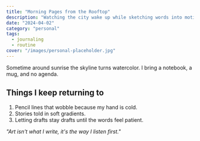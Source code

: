 ```yaml
---
title: "Morning Pages from the Rooftop"
description: "Watching the city wake up while sketching words into motion."
date: "2024-04-02"
category: "personal"
tags:
  - journaling
  - routine
cover: "/images/personal-placeholder.jpg"
---
```


Sometime around sunrise the skyline turns watercolor. I bring a notebook, a mug, and no agenda.

## Things I keep returning to

1. Pencil lines that wobble because my hand is cold.
2. Stories told in soft gradients.
3. Letting drafts stay drafts until the words feel patient.

*"Art isn't what I write, it's the way I listen first."*

